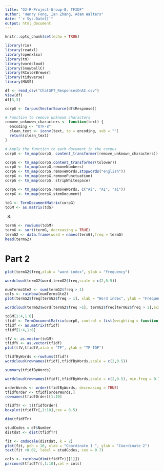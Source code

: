 ```yaml
---
title: "Q2-R-Project-Group-8, TFIDF"
author: "Henry Fong, Ian Zhang, Adam Walters"
date: "`r Sys.Date()`"
output: html_document
---
```


```r
knitr::opts_chunk$set(echo = TRUE)
```

```r
library(rio)
library(readxl)
library(openxlsx)
library(tm)
library(wordcloud)
library(SnowballC)
library(RColorBrewer)
library(tidyverse)
library(MASS)

```

```r
df <- read_csv("ChatGPT_ResponsesOnAI.csv")
View(df)
df[3,3]
```

```r
corpG <- Corpus(VectorSource(df$Response))

```

```r
# Function to remove unknown characters
remove_unknown_characters <- function(text) {
  encoding <- "UTF-8"
  clean_text <- iconv(text, to = encoding, sub = "")
  return(clean_text)
}

# Apply the function to each document in the corpus
corpG <- tm_map(corpG, content_transformer(remove_unknown_characters))
```

```r
corpG <- tm_map(corpG,content_transformer(tolower))
corpG <- tm_map(corpG,removeNumbers)
corpG <- tm_map(corpG,removeWords,stopwords("english"))
corpG <- tm_map(corpG,removePunctuation)
corpG <- tm_map(corpG, stripWhitespace)
```

```r
corpG <- tm_map(corpG,removeWords, c("Ai", "AI", "ai"))
corpG <- tm_map(corpG,stemDocument)
```

```r
tdG <- TermDocumentMatrix(corpG)
tdGM <- as.matrix(tdG)
```

8.
```r
termG <- rowSums(tdGM)
termG <- sort(termG, decreasing = TRUE)
termG2 <- data.frame(word = names(termG),freq = termG)
head(termG2)
```


# Part 2
```r
plot(termG2$freq,xlab = "word index", ylab = "Frequency")
```

```r
wordcloud(termG2$word,termG2$freq,scale = c(2,0.5))
```

```r
numTermsGte2 <- sum(termG2$freq > 1)
cols <- rainbow(numTermsGte2)
plot(termG2$freq[termG2$freq > 1], xlab = "Word index", ylab = "Frequency")

wordcloud(termG2$word[termG2$freq >1], termG2$freq[termG2$freq > 1],scale = c(2,0.5), min.freq = 2, rot.per = .5,colors = cols, random.color = FALSE, ordered.colors = TRUE)
```

```r
tdGM[1:4,1:6]
tfidf <- TermDocumentMatrix(corpG, control = list(weighting = function(x) {weightTfIdf(x)}))
tfidf <- as.matrix(tfidf)
tfidf[1:4,1:6]
```

```r
tfV <- as.vector(tdGM)
tfidfV <- as.vector(tfidf)
plot(tfV,tfidfV,xlab = "TF", ylab = "TF-IDF")
```

```r
tfidfByWords <-rowSums(tfidf)
wordcloud(rownames(tfidf),tfidfByWords,scale = c(2,0.5))
```

```r
summary(tfidfByWords)
```

```r
wordcloud(rownames(tfidf),tfidfByWords,scale = c(2,0.5), min.freq = 0.75)
```

```r
orderWords <- order(tfidfByWords, decreasing = TRUE)
tfidfOrder <- tfidf[orderWords,]
rownames(tfidfOrder)[1:10]


```

```r
tfidfTr <- t(tfidfOrder)
boxplot(tfidfTr[,1:10],cex = 0.5)
```

```r
dim(tfidfTr)

```

```r
studCodes = df$Number
distdat <- dist(tfidfTr)

fit <- cmdscale(distdat, k = 2)
plot(fit, pch = 16, xlab = "Coordinate 1 ", ylab = "Coordinate 2")
text(fit +0.02, label = studCodes, cex = 0.7)

```

```r
cols <- rainbow(dim(tfidfTr)[[1]])
parcoord(tfidfTr[,1:10],col = cols)
```
